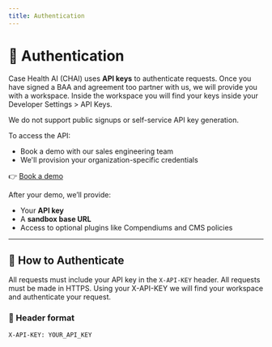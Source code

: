 ```yaml
---
title: Authentication
---
```


# 🔐 Authentication

Case Health AI (CHAI) uses **API keys** to authenticate requests. Once you have signed a BAA and agreement too partner with us, we will provide you with a workspace. Inside the workspace you will find your keys inside your Developer Settings > API Keys. 

We do not support public signups or self-service API key generation.

To access the API:

- Book a demo with our sales engineering team
- We'll provision your organization-specific credentials

👉 [Book a demo](https://calendly.com/fadi-casehealth)

After your demo, we’ll provide:
- Your **API key**
- A **sandbox base URL**
- Access to optional plugins like Compendiums and CMS policies

---

## 🧾 How to Authenticate

All requests must include your API key in the `X-API-KEY` header. All requests must be made in HTTPS. Using your X-API-KEY we will find your workspace and authenticate your request.

### 🔑 Header format

```http
X-API-KEY: YOUR_API_KEY